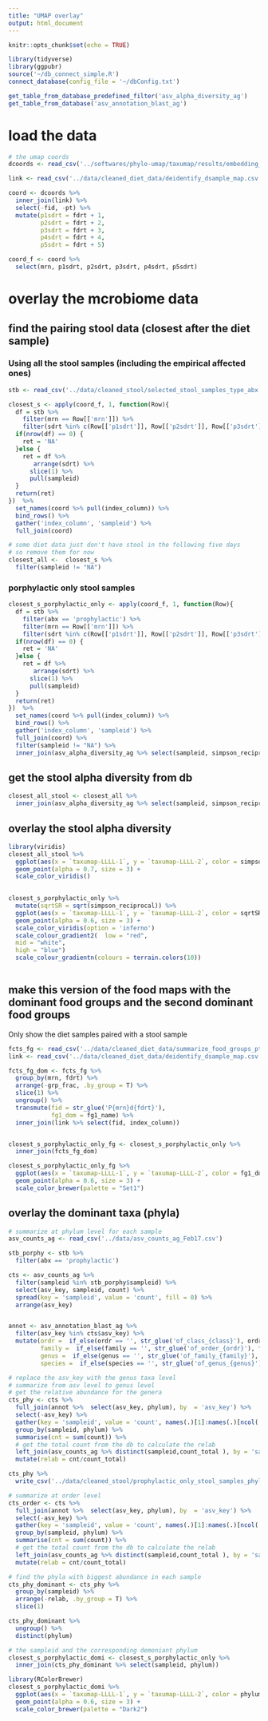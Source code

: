 ```yaml
---
title: "UMAP overlay"
output: html_document
---
```


```r
knitr::opts_chunk$set(echo = TRUE)
```

```r
library(tidyverse)
library(ggpubr)
source('~/db_connect_simple.R')
connect_database(config_file = '~/dbConfig.txt')

get_table_from_database_predefined_filter('asv_alpha_diversity_ag')
get_table_from_database('asv_annotation_blast_ag')
```

# load the data

```r
# the umap coords
dcoords <- read_csv('../softwares/phylo-umap/taxumap/results/embedding_for_angel.csv')

link <- read_csv('../data/cleaned_diet_data/deidentify_dsample_map.csv')

coord <- dcoords %>% 
  inner_join(link) %>% 
  select(-fid, -pt) %>% 
  mutate(p1sdrt = fdrt + 1,
         p2sdrt = fdrt + 2,
         p3sdrt = fdrt + 3,
         p4sdrt = fdrt + 4,
         p5sdrt = fdrt + 5) 

coord_f <- coord %>% 
  select(mrn, p1sdrt, p2sdrt, p3sdrt, p4sdrt, p5sdrt)
```


# overlay the mcrobiome data

## find the pairing stool data (closest after the diet sample)

### **Using all the stool samples (including the empirical affected ones)** 

```r
stb <- read_csv('../data/cleaned_stool/selected_stool_samples_type_abx.csv')  
```

```r
closest_s <- apply(coord_f, 1, function(Row){
  df = stb %>% 
    filter(mrn == Row[['mrn']]) %>% 
    filter(sdrt %in% c(Row[['p1sdrt']], Row[['p2sdrt']], Row[['p3sdrt']], Row[['p4sdrt']], Row[['p5sdrt']]))
  if(nrow(df) == 0) {
    ret = 'NA'
  }else {
    ret = df %>% 
       arrange(sdrt) %>% 
      slice(1) %>% 
      pull(sampleid)
  }
  return(ret)
})  %>% 
  set_names(coord %>% pull(index_column)) %>% 
  bind_rows() %>% 
  gather('index_column', 'sampleid') %>% 
  full_join(coord)

# some diet data just don't have stool in the following five days
# so remove them for now
closest_all <-  closest_s %>% 
  filter(sampleid != "NA")
```

### **porphylactic only stool samples**

```r
closest_s_porphylactic_only <- apply(coord_f, 1, function(Row){
  df = stb %>% 
    filter(abx == 'prophylactic') %>% 
    filter(mrn == Row[['mrn']]) %>% 
    filter(sdrt %in% c(Row[['p1sdrt']], Row[['p2sdrt']], Row[['p3sdrt']], Row[['p4sdrt']], Row[['p5sdrt']]))
  if(nrow(df) == 0) {
    ret = 'NA'
  }else {
    ret = df %>% 
       arrange(sdrt) %>% 
      slice(1) %>% 
      pull(sampleid)
  }
  return(ret)
})  %>% 
  set_names(coord %>% pull(index_column)) %>% 
  bind_rows() %>% 
  gather('index_column', 'sampleid') %>% 
  full_join(coord) %>% 
  filter(sampleid != "NA") %>% 
  inner_join(asv_alpha_diversity_ag %>% select(sampleid, simpson_reciprocal))
```


## get the stool alpha diversity from db

```r

closest_all_stool <- closest_all %>% 
  inner_join(asv_alpha_diversity_ag %>% select(sampleid, simpson_reciprocal))
```
 
## overlay the stool alpha diversity

```r
library(viridis)
closest_all_stool %>% 
  ggplot(aes(x = `taxumap-LLLL-1`, y = `taxumap-LLLL-2`, color = simpson_reciprocal)) +
  geom_point(alpha = 0.7, size = 3) +
  scale_color_viridis() 
  
```
```r
closest_s_porphylactic_only %>% 
  mutate(sqrtSR = sqrt(simpson_reciprocal)) %>% 
  ggplot(aes(x = `taxumap-LLLL-1`, y = `taxumap-LLLL-2`, color = sqrtSR)) +
  geom_point(alpha = 0.6, size = 3) +
  scale_color_viridis(option = 'inferno') 
  scale_colour_gradient2(  low = "red",
  mid = "white",
  high = "blue")
  scale_colour_gradientn(colours = terrain.colors(10))
   
```

## make this version of the food maps with the dominant food groups and the second dominant food groups 

Only show the diet samples paired with a stool sample

```r
fcts_fg <- read_csv('../data/cleaned_diet_data/summarize_food_groups_pt_daily.csv') 
link <- read_csv('../data/cleaned_diet_data/deidentify_dsample_map.csv')

fcts_fg_dom <- fcts_fg %>%
  group_by(mrn, fdrt) %>% 
  arrange(-grp_frac, .by_group = T) %>% 
  slice(1) %>% 
  ungroup() %>% 
  transmute(fid = str_glue('P{mrn}d{fdrt}'),
            fg1_dom = fg1_name) %>% 
  inner_join(link %>% select(fid, index_column))


closest_s_porphylactic_only_fg <- closest_s_porphylactic_only %>% 
  inner_join(fcts_fg_dom)

closest_s_porphylactic_only_fg %>% 
  ggplot(aes(x = `taxumap-LLLL-1`, y = `taxumap-LLLL-2`, color = fg1_dom))+
  geom_point(alpha = 0.6, size = 3) +
  scale_color_brewer(palette = "Set1")
```


## overlay the dominant taxa (phyla)

```r
# summarize at phylum level for each sample 
asv_counts_ag <- read_csv('../data/asv_counts_ag_Feb17.csv')

stb_porphy <- stb %>% 
  filter(abx == 'prophylactic')

cts <- asv_counts_ag %>% 
  filter(sampleid %in% stb_porphy$sampleid) %>% 
  select(asv_key, sampleid, count) %>% 
  spread(key = 'sampleid', value = 'count', fill = 0) %>% 
  arrange(asv_key)  


annot <- asv_annotation_blast_ag %>% 
  filter(asv_key %in% cts$asv_key) %>% 
  mutate(ordr =  if_else(ordr == '', str_glue('of_class_{class}'), ordr),
         family =  if_else(family == '', str_glue('of_order_{ordr}'), family),
         genus =  if_else(genus == '', str_glue('of_family_{family}'), genus),
         species =  if_else(species == '', str_glue('of_genus_{genus}'), species))

# replace the asv_key with the genus taxa level
# summarize from asv level to genus level
# get the relative abundance for the genera
cts_phy <- cts %>% 
  full_join(annot %>%  select(asv_key, phylum), by  = 'asv_key') %>% 
  select(-asv_key) %>% 
  gather(key = 'sampleid', value = 'count', names(.)[1]:names(.)[ncol(.) - 1]) %>% 
  group_by(sampleid, phylum) %>% 
  summarise(cnt = sum(count)) %>% 
  # get the total count from the db to calculate the relab
  left_join(asv_counts_ag %>% distinct(sampleid,count_total ), by = 'sampleid') %>% 
  mutate(relab = cnt/count_total) 

cts_phy %>% 
  write_csv('../data/cleaned_stool/prophylactic_only_stool_samples_phylum_counts.csv')
```

```r
# summarize at order level
cts_order <- cts %>% 
  full_join(annot %>%  select(asv_key, phylum), by  = 'asv_key') %>% 
  select(-asv_key) %>% 
  gather(key = 'sampleid', value = 'count', names(.)[1]:names(.)[ncol(.) - 1]) %>% 
  group_by(sampleid, phylum) %>% 
  summarise(cnt = sum(count)) %>% 
  # get the total count from the db to calculate the relab
  left_join(asv_counts_ag %>% distinct(sampleid,count_total ), by = 'sampleid') %>% 
  mutate(relab = cnt/count_total) 
```


```r
# find the phyla with biggest abundance in each sample 
cts_phy_dominant <- cts_phy %>% 
  group_by(sampleid) %>%  
  arrange(-relab, .by_group = T) %>% 
  slice(1)

cts_phy_dominant %>% 
  ungroup() %>% 
  distinct(phylum)

# the sampleid and the corresponding demoniant phylum
closest_s_porphylactic_domi <- closest_s_porphylactic_only %>% 
  inner_join(cts_phy_dominant %>% select(sampleid, phylum))

```

```r
library(RColorBrewer)
closest_s_porphylactic_domi %>% 
  ggplot(aes(x = `taxumap-LLLL-1`, y = `taxumap-LLLL-2`, color = phylum)) +
  geom_point(alpha = 0.6, size = 3) +
  scale_color_brewer(palette = "Dark2")
  
```

